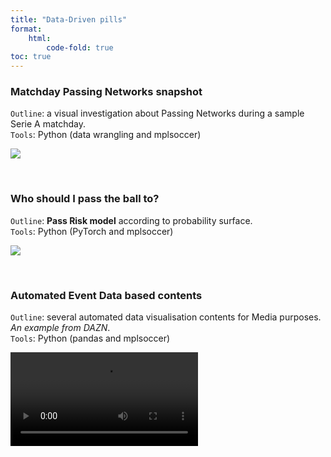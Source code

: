 ```yaml
---
title: "Data-Driven pills"
format:
    html:
        code-fold: true
toc: true
---
```


### Matchday **Passing Networks** snapshot 

`Outline`: a visual investigation about Passing Networks during a sample Serie A matchday. \
`Tools`: Python (data wrangling and mplsoccer) \

::: {layout="[[100], [60,40]]"}
![](viz/PassNet_2ndWeek_SerieA_23_24.png)
:::

&nbsp;

### Who should I **pass** the ball to?

`Outline`: **Pass Risk model** according to probability surface. \
`Tools`: Python (PyTorch and mplsoccer) \

::: {layout="[[100], [60,40]]"}
![](viz/ExamplePass_Risk.jpg)
:::


&nbsp;

### **Automated** Event Data based contents

`Outline`: several automated data visualisation contents for Media purposes. *An example from DAZN*. \
`Tools`: Python (pandas and mplsoccer) \

::: {layout="[[100], [60,40]]"}
![](viz/Content4DAZN.mp4)
:::